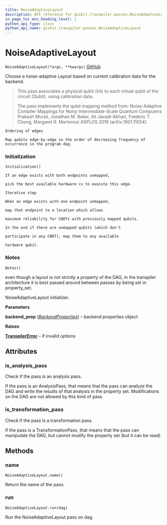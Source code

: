 ```yaml
---
title: NoiseAdaptiveLayout
description: API reference for qiskit.transpiler.passes.NoiseAdaptiveLayout
in_page_toc_min_heading_level: 1
python_api_type: class
python_api_name: qiskit.transpiler.passes.NoiseAdaptiveLayout
---
```


# NoiseAdaptiveLayout

<span id="qiskit.transpiler.passes.NoiseAdaptiveLayout" />

`NoiseAdaptiveLayout(*args, **kwargs)` [GitHub](https://github.com/qiskit/qiskit/tree/stable/0.14/qiskit/transpiler/passes/layout/noise_adaptive_layout.py "view source code")

Choose a noise-adaptive Layout based on current calibration data for the backend.

> This pass associates a physical qubit (int) to each virtual qubit of the circuit (Qubit), using calibration data.
>
> The pass implements the qubit mapping method from: Noise-Adaptive Compiler Mappings for Noisy Intermediate-Scale Quantum Computers Prakash Murali, Jonathan M. Baker, Ali Javadi-Abhari, Frederic T. Chong, Margaret R. Martonosi ASPLOS 2019 (arXiv:1901.11054).

`Ordering of edges`

`Map qubits edge-by-edge in the order of decreasing frequency of occurrence in the program dag.`

### Initialization

<span id="qiskit.transpiler.passes.NoiseAdaptiveLayout.Initialization" />

`Initialization()`

`If an edge exists with both endpoints unmapped,`

`pick the best available hardware cx to execute this edge.`

`Iterative step`

`When an edge exists with one endpoint unmapped,`

`map that endpoint to a location which allows`

`maximum reliability for CNOTs with previously mapped qubits.`

`In the end if there are unmapped qubits (which don't`

`participate in any CNOT), map them to any available`

`hardware qubit.`

### Notes

<span id="qiskit.transpiler.passes.NoiseAdaptiveLayout.Notes" />

`Notes()`

even though a layout is not strictly a property of the DAG, in the transpiler architecture it is best passed around between passes by being set in property\_set.

NoiseAdaptiveLayout initializer.

**Parameters**

**backend\_prop** ([*BackendProperties*](qiskit.providers.models.BackendProperties "qiskit.providers.models.BackendProperties")) – backend properties object

**Raises**

[**TranspilerError**](qiskit.transpiler.TranspilerError "qiskit.transpiler.TranspilerError") – if invalid options

## Attributes

### is\_analysis\_pass

Check if the pass is an analysis pass.

If the pass is an AnalysisPass, that means that the pass can analyze the DAG and write the results of that analysis in the property set. Modifications on the DAG are not allowed by this kind of pass.

### is\_transformation\_pass

Check if the pass is a transformation pass.

If the pass is a TransformationPass, that means that the pass can manipulate the DAG, but cannot modify the property set (but it can be read).

## Methods

### name

<span id="qiskit.transpiler.passes.NoiseAdaptiveLayout.name" />

`NoiseAdaptiveLayout.name()`

Return the name of the pass.

### run

<span id="qiskit.transpiler.passes.NoiseAdaptiveLayout.run" />

`NoiseAdaptiveLayout.run(dag)`

Run the NoiseAdaptiveLayout pass on dag.


